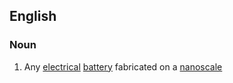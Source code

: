 ==English==

===Noun===
{{wikipedia|Nanobatteries}}
{{en-noun|nanobatteries}}

#{{physics}} Any [[electrical]] [[battery]] fabricated on a [[nanoscale]]